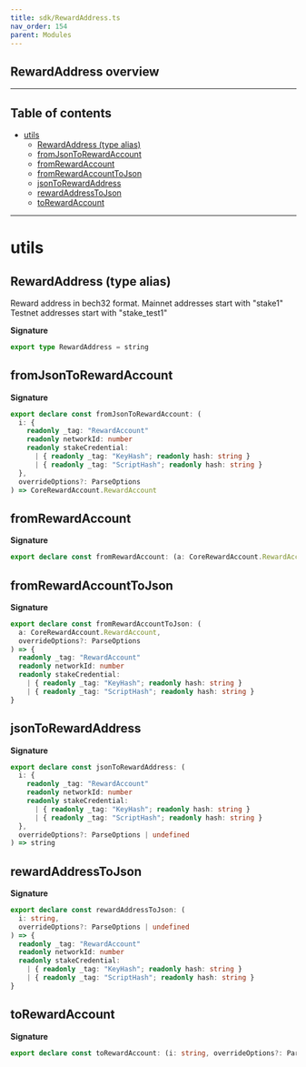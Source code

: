 ```yaml
---
title: sdk/RewardAddress.ts
nav_order: 154
parent: Modules
---
```


## RewardAddress overview

---

<h2 className="text-delta">Table of contents</h2>

- [utils](#utils)
  - [RewardAddress (type alias)](#rewardaddress-type-alias)
  - [fromJsonToRewardAccount](#fromjsontorewardaccount)
  - [fromRewardAccount](#fromrewardaccount)
  - [fromRewardAccountToJson](#fromrewardaccounttojson)
  - [jsonToRewardAddress](#jsontorewardaddress)
  - [rewardAddressToJson](#rewardaddresstojson)
  - [toRewardAccount](#torewardaccount)

---

# utils

## RewardAddress (type alias)

Reward address in bech32 format.
Mainnet addresses start with "stake1"
Testnet addresses start with "stake_test1"

**Signature**

```ts
export type RewardAddress = string
```

## fromJsonToRewardAccount

**Signature**

```ts
export declare const fromJsonToRewardAccount: (
  i: {
    readonly _tag: "RewardAccount"
    readonly networkId: number
    readonly stakeCredential:
      | { readonly _tag: "KeyHash"; readonly hash: string }
      | { readonly _tag: "ScriptHash"; readonly hash: string }
  },
  overrideOptions?: ParseOptions
) => CoreRewardAccount.RewardAccount
```

## fromRewardAccount

**Signature**

```ts
export declare const fromRewardAccount: (a: CoreRewardAccount.RewardAccount, overrideOptions?: ParseOptions) => string
```

## fromRewardAccountToJson

**Signature**

```ts
export declare const fromRewardAccountToJson: (
  a: CoreRewardAccount.RewardAccount,
  overrideOptions?: ParseOptions
) => {
  readonly _tag: "RewardAccount"
  readonly networkId: number
  readonly stakeCredential:
    | { readonly _tag: "KeyHash"; readonly hash: string }
    | { readonly _tag: "ScriptHash"; readonly hash: string }
}
```

## jsonToRewardAddress

**Signature**

```ts
export declare const jsonToRewardAddress: (
  i: {
    readonly _tag: "RewardAccount"
    readonly networkId: number
    readonly stakeCredential:
      | { readonly _tag: "KeyHash"; readonly hash: string }
      | { readonly _tag: "ScriptHash"; readonly hash: string }
  },
  overrideOptions?: ParseOptions | undefined
) => string
```

## rewardAddressToJson

**Signature**

```ts
export declare const rewardAddressToJson: (
  i: string,
  overrideOptions?: ParseOptions | undefined
) => {
  readonly _tag: "RewardAccount"
  readonly networkId: number
  readonly stakeCredential:
    | { readonly _tag: "KeyHash"; readonly hash: string }
    | { readonly _tag: "ScriptHash"; readonly hash: string }
}
```

## toRewardAccount

**Signature**

```ts
export declare const toRewardAccount: (i: string, overrideOptions?: ParseOptions) => CoreRewardAccount.RewardAccount
```
